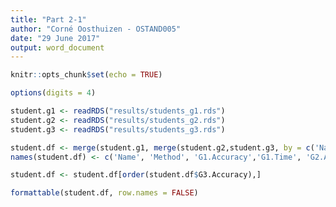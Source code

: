 ```yaml
---
title: "Part 2-1"
author: "Corné Oosthuizen - OSTAND005"
date: "29 June 2017"
output: word_document
---
```


```r
knitr::opts_chunk$set(echo = TRUE)
```

```r

options(digits = 4)

student.g1 <- readRDS("results/students_g1.rds")
student.g2 <- readRDS("results/students_g2.rds")
student.g3 <- readRDS("results/students_g3.rds")

student.df <- merge(student.g1, merge(student.g2,student.g3, by = c('Name', 'Method')), by = c('Name', 'Method'))
names(student.df) <- c('Name', 'Method', 'G1.Accuracy','G1.Time', 'G2.Accuracy','G2.Time', 'G3.Accuracy','G3.Time')

student.df <- student.df[order(student.df$G3.Accuracy),]

formattable(student.df, row.names = FALSE)
```


